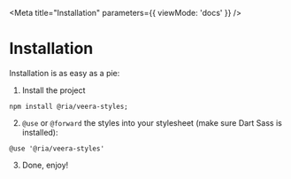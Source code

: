 
<Meta title="Installation" parameters={{ viewMode: 'docs' }} />

# Installation

Installation is as easy as a pie:

1. Install the project
```
npm install @ria/veera-styles;
```

2. `@use` or `@forward` the styles into your stylesheet (make sure Dart Sass is installed):
```
@use '@ria/veera-styles'
```

3. Done, enjoy!
